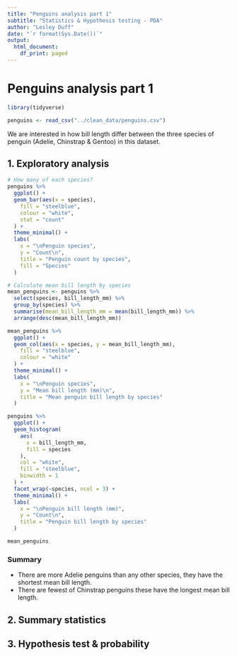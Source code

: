```yaml
---
title: "Penguins analysis part 1"
subtitle: "Statistics & Hypothesis testing - PDA"
author: "Lesley Duff"
date: "`r format(Sys.Date())`"
output:
  html_document:
    df_print: paged
---
```

# Penguins analysis part 1
```r
library(tidyverse)

penguins <- read_csv("../clean_data/penguins.csv")
```
We are interested in how bill length differ between the three species of penguin
(Adelie, Chinstrap & Gentoo) in this dataset.

## 1. Exploratory analysis

```r
# How many of each species?
penguins %>%
  ggplot() +
  geom_bar(aes(x = species),
    fill = "steelblue",
    colour = "white",
    stat = "count"
  ) +
  theme_minimal() +
  labs(
    x = "\nPenguin species",
    y = "Count\n",
    title = "Penguin count by species",
    fill = "Species"
  )
```

```r
# Calculate mean bill length by species
mean_penguins <- penguins %>%
  select(species, bill_length_mm) %>%
  group_by(species) %>%
  summarise(mean_bill_length_mm = mean(bill_length_mm)) %>%
  arrange(desc(mean_bill_length_mm))

mean_penguins %>%
  ggplot() +
  geom_col(aes(x = species, y = mean_bill_length_mm),
    fill = "steelblue",
    colour = "white"
  ) +  
  theme_minimal() +
  labs(
    x = "\nPenguin species",
    y = "Mean bill length (mm)\n",
    title = "Mean penguin bill length by species"
  )
```

```r
penguins %>%
  ggplot() +
  geom_histogram(
    aes(
      x = bill_length_mm,
      fill = species
    ),
    col = "white",
    fill = "steelblue",
    binwidth = 1
  ) +
  facet_wrap(~species, ncol = 3) +
  theme_minimal() +
  labs(
    x = "\nPenguin bill length (mm)",
    y = "Count\n",
    title = "Penguin bill length by species"
  )

mean_penguins
```

### Summary
* There are more Adelie penguins than any other species, they have the shortest mean bill length. 
* There are fewest of Chinstrap penguins these have the longest mean bill length.

## 2. Summary statistics

## 3. Hypothesis test & probability
